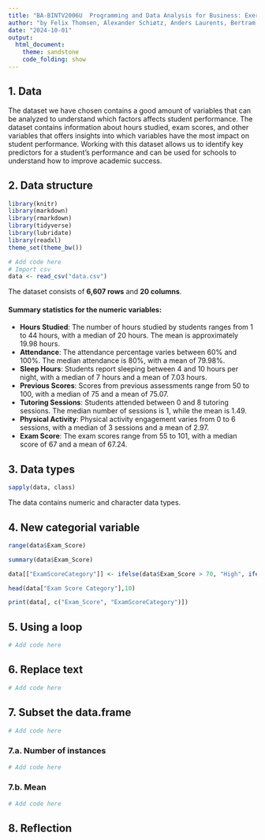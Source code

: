 ```yaml
---
title: "BA-BINTV2006U  Programming and Data Analysis for Business: Exercise 1"
author: "by Felix Thomsen, Alexander Schiøtz, Anders Laurents, Bertram Hage"
date: "2024-10-01"
output: 
  html_document:
    theme: sandstone
    code_folding: show
---
```


## 1. Data
<!-- 1. Write a short section about your data and why it is interesting to work with this data. -->

The dataset we have chosen contains a good amount of variables that can be analyzed to understand which factors affects student performance. The dataset contains information about hours studied, exam scores, and other variables that offers insights into which variables have the most impact on student performance. Working with this dataset allows us to identify key predictors for a student's performance and can be used for schools to understand how to improve academic success.

## 2. Data structure
<!-- 2. Load the dataset into R and inspect its structure. How many rows, how many columns, what is the
summary statistics for the numeric variables? -->
```r
library(knitr)
library(markdown)
library(rmarkdown)
library(tidyverse)
library(lubridate)
library(readxl)
theme_set(theme_bw())
```
```r
# Add code here
# Import csv
data <- read_csv("data.csv")
```

The dataset consists of **6,607 rows** and **20 columns**. 

#### Summary statistics for the numeric variables:
- **Hours Studied**: The number of hours studied by students ranges from 1 to 44 hours, with a median of 20 hours. The mean is approximately 19.98 hours.
- **Attendance**: The attendance percentage varies between 60% and 100%. The median attendance is 80%, with a mean of 79.98%.
- **Sleep Hours**: Students report sleeping between 4 and 10 hours per night, with a median of 7 hours and a mean of 7.03 hours.
- **Previous Scores**: Scores from previous assessments range from 50 to 100, with a median of 75 and a mean of 75.07.
- **Tutoring Sessions**: Students attended between 0 and 8 tutoring sessions. The median number of sessions is 1, while the mean is 1.49.
- **Physical Activity**: Physical activity engagement varies from 0 to 6 sessions, with a median of 3 sessions and a mean of 2.97.
- **Exam Score**: The exam scores range from 55 to 101, with a median score of 67 and a mean of 67.24.

## 3. Data types
<!-- 3. What data types do your data contain? -->
```r
sapply(data, class)
```

The data contains numeric and character data types.

## 4. New categorial variable
<!-- 4. Create a variable (new column) that categorizes the numeric variable as "High," "Medium," or
"Low". Use a conditional statement for this. -->
```r
range(data$Exam_Score)

summary(data$Exam_Score)

data[["ExamScoreCategory"]] <- ifelse(data$Exam_Score > 70, "High", ifelse(data$Exam_Score > 65, "Medium", "Low"))

head(data["Exam Score Category"],10)

print(data[, c("Exam_Score", "ExamScoreCategory")])
```

## 5. Using a loop
<!-- 5. Use a loop to iterate through all rows and do the same task as in question 4, using conditions. -->
```r
# Add code here
```

## 6. Replace text
<!-- 6. Replace some text in one column with some other text -->
```r
# Add code here
```

## 7. Subset the data.frame
<!-- 7. Subset the data.frame with respect to one variable (categorical such as “region”, “gender” or “job-
sector”). (Hint: You will get an elegant way of solving it in week 40, but you do have tools to solve it
with the tools you’ve gotten so far) -->
```r
# Add code here
```

### 7.a. Number of instances
<!-- a. Count the number of instances (lines) from each category -->
```r
# Add code here
```

### 7.b. Mean
<!-- b. Calculate the mean of one on the numeric variables with respect to each category -->
```r
# Add code here
```

## 8. Reflection
<!-- 8. Use the results and your business knowledge to describe the situation. Including reflection on usage
of AI-tools. -->